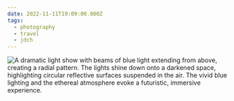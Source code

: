 ```yaml
---
date: 2022-11-11T19:09:00.000Z
tags:
  - photography
  - travel
  - jdch
---
```

![A dramatic light show with beams of blue light extending from above, creating a radial pattern. The lights shine down onto a darkened space, highlighting circular reflective surfaces suspended in the air. The vivid blue lighting and the ethereal atmosphere evoke a futuristic, immersive experience.](/assets/photos/20221111-IMG_3080.jpg)